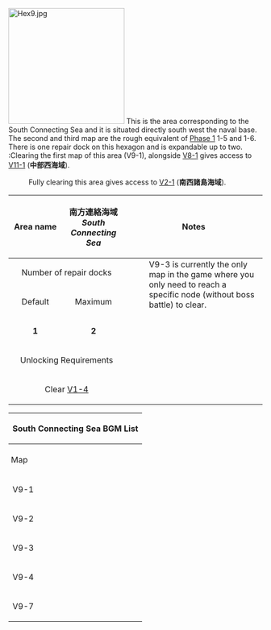 [[File:Hex9.jpg|thumb|230x230px]]
This is the area corresponding to the South Connecting Sea and it is situated directly south west the naval base. The second and third map are the rough equivalent of [[Phase 1/World 1|Phase 1]] 1-5 and 1-6.<br>
There is one repair dock on this hexagon and is expandable up to two.<br>
:Clearing the first map of this area (V9-1), alongside [[Kancolle Kai:Sandbox/Area 8#/V8-1|V8-1]] gives access to [[KanColle Kai:Sandbox/Area 11#/V11-1|V11-1]] ('''中部西海域''').
:Fully clearing this area gives access to [[KanColle Kai:Sandbox/Area 2#/V2-1|V2-1]] ('''南西諸島海域''').

{| class="wikitable" style="width:99%;margin:5px;"
!style="width:125px;"|Area name
|style="text-align:center; width:125px;" |南方連絡海域<br>''South Connecting Sea''
! colspan="2" style="text-align:center;width:400px;" |Notes
|-
! colspan="2" style="text-align:center; " |Number of repair docks
| colspan="2" rowspan="7" style="vertical-align:text-top; margin:0px;"|
:V9-3 is currently the only map in the game where you only need to reach a specific node (without boss battle) to clear.
|-
! style="text-align:center;" |Default
! style="text-align:center;" |Maximum
|-
|style="text-align:center;" |'''1'''
|style="text-align:center;" |'''2'''
|-
! colspan="2" style="text-align:center;" |Unlocking Requirements<br>
|-
| colspan="2" style="text-align:center; " |Clear [[KanColle Kai:Sandbox/Area 1#/V1-4|V1-4]]
|}
{| class="mw-collapsible mw-collapsed wikitable" style="text-align:center;width:100%"
!colspan="6"|<h4 style="margin:0;text-align:center">South Connecting Sea BGM List</h4>
|-
!style="padding: 5px"|Map
!Overworld
!Normal Node (Day Battle)
!Normal Node (Night Battle)
!Boss Node (Day Battle)
!Boss Node (Night Battle)
|-
!V9-1
|rowspan=2|第三十駆逐隊、抜錨準備！<br>''30th Destroyer Division, prepare to sortie!''
|海上護衛戦<br>''Maritime Escort Warfare''
|rowspan=4|我、夜戦に突入す！<br>''Rush into the Night Battle!''
|colspan=2|第五戦隊の出撃<br>''Sortie of the Fifth Squad''
|-
!V9-2
|rowspan=2|新編「海上護衛隊」抜錨！<br>''New Maritime Escort Fleet, setting sail!''
|colspan=2|敵艦隊、見ゆ！<br>''Enemy Fleet, Spotted!''
|-
!V9-3
|特型駆逐艦<br>''Special-type Destroyer''
|colspan=2|索敵機、発艦始め！<br>''Scout Planes, Take Off!''
|-
!V9-4
|吹雪、出撃す<br>''Fubuki, Sortieing!''
|索敵機、発艦始め！<br>''Scout Planes, Take Off!''
|rowspan=2 colspan=2|全艦娘、突撃！<br>''All Shipgirls, Attack!''
|-
!V9-7
|艦隊の再集結<br>''Regathering of the Fleet''
|colspan=2|我、敵機動部隊ト交戦ス<br>''Battle the Enemy Task Force!''
|}
{{Map/Tabs|prefix=Sandbox}}


{{VitaAreaPortal}}